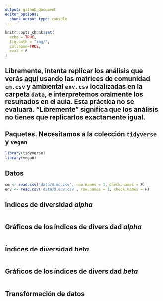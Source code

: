 ```yaml
---
output: github_document
editor_options: 
  chunk_output_type: console
---
```


```r
knitr::opts_chunk$set(
  echo = TRUE,
  fig.path = "img/",
  collapse=TRUE,
  eval = F
)
```

## Libremente, intenta replicar los análisis que verás [aquí]() usando las matrices de comunidad `cm.csv` y ambiental `env.csv` localizadas en la carpeta `data`, e interpretemos oralmente los resultados en el aula. Esta práctica no se evaluará. "Libremente" significa que los análisis no tienes que replicarlos exactamente igual.

## Paquetes. Necesitamos a la colección `tidyverse` y `vegan`

```r
library(tidyverse)
library(vegan)
```

## Datos

```r
cm <- read.csv('data/d.mc.csv', row.names = 1, check.names = F)
env <- read.csv('data/d.env.csv', row.names = 1, check.names = F)
```


## Índices de diversidad *alpha*

```r

```

## Gráficos de los índices de diversidad *alpha*

```r

```


## Índices de diversidad *beta*

```r

```


## Gráficos de los índices de diversidad *beta*

```r

```



## Transformación de datos
